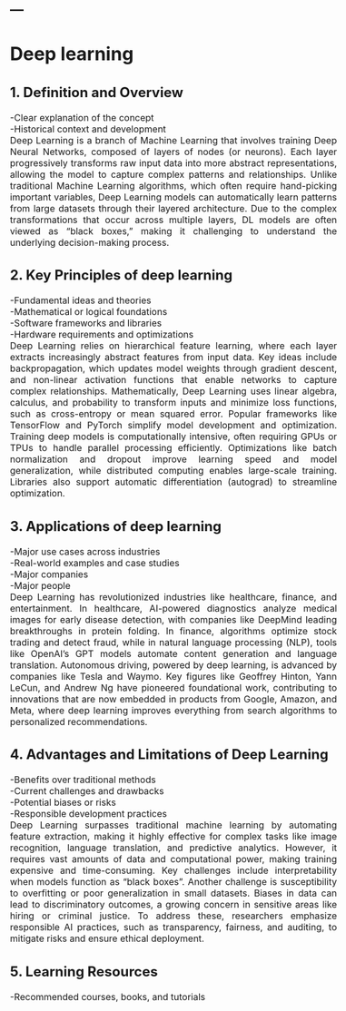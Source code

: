 ---
---  

<link rel="stylesheet" href="styles.css" type="text/css">

<style>
body {
text-align: justify; font-size:12pt}
</style>

# Deep learning     

## 1. Definition and Overview  
-Clear explanation of the concept  
-Historical context and development    
Deep Learning is a branch of Machine Learning that involves training Deep Neural Networks, composed of layers of nodes (or neurons). Each layer progressively transforms raw input data into more abstract representations, allowing the model to capture complex patterns and relationships. Unlike traditional Machine Learning algorithms, which often require hand-picking important variables, Deep Learning models can automatically learn patterns from large datasets through their layered architecture. Due to the complex transformations that occur across multiple layers, DL models are often viewed as "black boxes," making it challenging to understand the underlying decision-making process.   

## 2. Key Principles of deep learning     
-Fundamental ideas and theories   
-Mathematical or logical foundations   
-Software frameworks and libraries  
-Hardware requirements and optimizations  
Deep Learning relies on hierarchical feature learning, where each layer extracts increasingly abstract features from input data. Key ideas include backpropagation, which updates model weights through gradient descent, and non-linear activation functions that enable networks to capture complex relationships. Mathematically, Deep Learning uses linear algebra, calculus, and probability to transform inputs and minimize loss functions, such as cross-entropy or mean squared error. Popular frameworks like TensorFlow and PyTorch simplify model development and optimization. Training deep models is computationally intensive, often requiring GPUs or TPUs to handle parallel processing efficiently. Optimizations like batch normalization and dropout improve learning speed and model generalization, while distributed computing enables large-scale training. Libraries also support automatic differentiation (autograd) to streamline optimization.   

## 3. Applications of deep learning   
-Major use cases across industries   
-Real-world examples and case studies   
-Major companies    
-Major people   
Deep Learning has revolutionized industries like healthcare, finance, and entertainment. In healthcare, AI-powered diagnostics analyze medical images for early disease detection, with companies like DeepMind leading breakthroughs in protein folding. In finance, algorithms optimize stock trading and detect fraud, while in natural language processing (NLP), tools like OpenAI’s GPT models automate content generation and language translation. Autonomous driving, powered by deep learning, is advanced by companies like Tesla and Waymo. Key figures like Geoffrey Hinton, Yann LeCun, and Andrew Ng have pioneered foundational work, contributing to innovations that are now embedded in products from Google, Amazon, and Meta, where deep learning improves everything from search algorithms to personalized recommendations.    

## 4. Advantages and Limitations of Deep Learning   
-Benefits over traditional methods   
-Current challenges and drawbacks   
-Potential biases or risks   
-Responsible development practices    
Deep Learning surpasses traditional machine learning by automating feature extraction, making it highly effective for complex tasks like image recognition, language translation, and predictive analytics. However, it requires vast amounts of data and computational power, making training expensive and time-consuming. Key challenges include interpretability when models function as "black boxes". Another challenge is susceptibility to overfitting or poor generalization in small datasets. Biases in data can lead to discriminatory outcomes, a growing concern in sensitive areas like hiring or criminal justice. To address these, researchers emphasize responsible AI practices, such as transparency, fairness, and auditing, to mitigate risks and ensure ethical deployment.    

## 5. Learning Resources
-Recommended courses, books, and tutorials  
